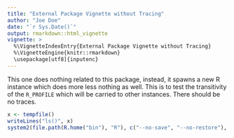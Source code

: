 ```yaml
---
title: "External Package Vignette without Tracing"
author: "Joe Doe"
date: "`r Sys.Date()`"
output: rmarkdown::html_vignette
vignette: >
  %\VignetteIndexEntry{External Package Vignette without Tracing}
  %\VignetteEngine{knitr::rmarkdown}
  \usepackage[utf8]{inputenc}
---
```


This one does nothing related to this package, instead, it spawns a new R
instance which does more less nothing as well. This is to test the transitivity
of the `R_PROFILE` which will be carried to other instances. There should be no
traces.

```r
x <- tempfile()
writeLines("ls()", x)
system2(file.path(R.home("bin"), "R"), c("--no-save", "--no-restore"), stdout="", stderr="", stdin=x, env=c("R_TESTS=''"))
```

